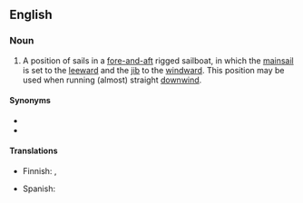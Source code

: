 {{also|goose-wing|goosewing}}
==English==

===Noun===
{{en-noun}}

# {{label|en|nautical}} A position of sails in a [[fore-and-aft]] rigged sailboat, in which the [[mainsail]] is set to the [[leeward]] and the [[jib]] to the [[windward]]. This position may be used when running (almost) straight [[downwind]].

====Synonyms====
* {{l|en|gull wing}}
* {{l|en|wing and wing}}

====Translations====
{{trans-top|sail positioning}}
* Finnish: {{t+|fi|virsikirja}}, {{t|fi|virsari}}
{{trans-mid}}
* Spanish: {{t|es|orejas de burro}}
{{trans-bottom}}